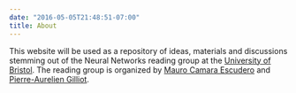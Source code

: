 ```yaml
---
date: "2016-05-05T21:48:51-07:00"
title: About
---
```


This website will be used as a repository of ideas, materials and discussions stemming out of the Neural Networks reading group at the [University of Bristol](https://www.bris.ac.uk). The reading group is organized by [Mauro Camara Escudero](https://orcid.org/0000-0003-4147-6606) and [Pierre-Aurelien Gilliot](https://research-information.bristol.ac.uk/en/persons/pierreaurelien-m-a-gilliot(57c79a71-a439-4d5f-84c2-8b311a6dbf51).html).
